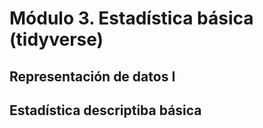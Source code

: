 # Módulo 3. Estadística básica  (tidyverse) 


## Representación de datos I 
## Estadística descriptiba básica
